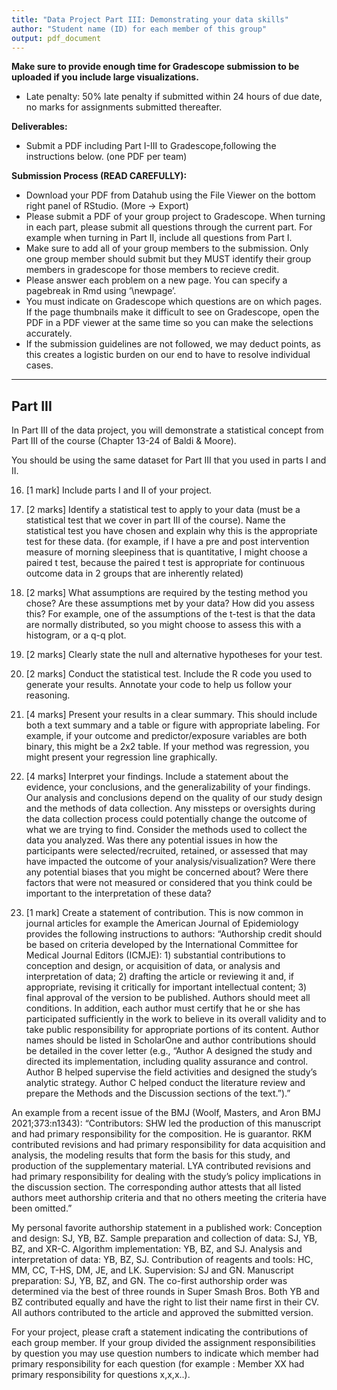 ```yaml
---
title: "Data Project Part III: Demonstrating your data skills"
author: "Student name (ID) for each member of this group"
output: pdf_document
---
```


**Make sure to provide enough time for Gradescope submission to be uploaded if you include large visualizations.**

* Late penalty: 50% late penalty if submitted within 24 hours of due date, no 
marks for assignments submitted thereafter.

**Deliverables:**

* Submit a PDF including Part I-III to Gradescope,following the instructions below. (one PDF per team)

**Submission Process (READ CAREFULLY):**

* Download your PDF from Datahub using the File Viewer on the bottom right panel of RStudio. (More -> Export) 
* Please submit a PDF of your group project to Gradescope. When turning in each part, please
submit all questions through the current part. For example when turning in Part II, include all
questions from Part I.
* Make sure to add all of your group members to the submission. Only one group member should
submit but they MUST identify their group members in gradescope for those members to recieve credit. 
* Please answer each problem on a new page. You can specify a pagebreak in Rmd using '\\newpage'.
* You must indicate on Gradescope which questions are on which pages. If the page thumbnails make it difficult to see on Gradescope, open the PDF in a PDF viewer at the same time so you can make the selections
accurately.
* If the submission guidelines are not followed, we may deduct points, as this creates a logistic burden on our end to have to resolve individual cases.

--------------------------------------------------------------------------------

\newpage

## Part III

In Part III of the data project, you will demonstrate a statistical concept from Part III of the course (Chapter 13-24 of Baldi & Moore).

You should be using the same dataset for Part III that you used in parts I and II.

16. [1 mark]  Include parts I and II of your project.

17.  [2 marks]
Identify a statistical test to apply to your data (must be a statistical test that we cover in part III of the course).  Name the statistical test you have chosen and explain why this is the appropriate test for these data. (for example, if I have a pre and post intervention measure of morning sleepiness that is quantitative, I might choose a paired t test, because the paired t test is appropriate for continuous outcome data in 2 groups that are inherently related)  

18. [2 marks] What assumptions are required by the testing method you chose? 
Are these assumptions met by your data?  How did you assess this? For example, one of the assumptions of the t-test is that the data are normally distributed, so you might choose to assess this with a histogram, or a q-q plot.  

19. [2 marks]
Clearly state the null and alternative hypotheses for your test.  

20.  [2 marks]
Conduct the statistical test.  Include the R code you used to generate your results. Annotate your code to help us follow your reasoning.

21.  [4 marks]
Present your results in a clear summary. This should include both a text summary and a table or figure with appropriate labeling. For example, if your outcome and predictor/exposure variables are both binary, this might be a 2x2 table.  If your method was regression, you might present your regression line graphically.  

22.  [4 marks] 
Interpret your findings. Include a statement about the evidence, your conclusions, and the generalizability of your findings. Our analysis and conclusions depend on the quality of our study design and the methods of data collection. Any missteps or oversights during the data collection process could potentially change the outcome of what we are trying to find.  Consider the methods used to collect the data you analyzed. Was there any potential issues in how the participants were selected/recruited, retained, or assessed that may have impacted the outcome of your analysis/visualization? Were there any potential biases that you might be concerned about?  Were there factors that were not measured or considered that you think could be important to the interpretation of these data?

23.  [1 mark] Create a statement of contribution. This is now common in journal articles for example the American Journal of Epidemiology provides the following instructions to authors: “Authorship credit should be based on criteria developed by the International Committee for Medical Journal Editors (ICMJE): 1) substantial contributions to conception and design, or acquisition of data, or analysis and interpretation of data; 2) drafting the article or reviewing it and, if appropriate, revising it critically for important intellectual content; 3) final approval of the version to be published. Authors should meet all conditions. In addition, each author must certify that he or she has participated sufficiently in the work to believe in its overall validity and to take public responsibility for appropriate portions of its content. Author names should be listed in ScholarOne and author contributions should be detailed in the cover letter (e.g., “Author A designed the study and directed its implementation, including quality assurance and control. Author B helped supervise the field activities and designed the study’s analytic strategy. Author C helped conduct the literature review and prepare the Methods and the Discussion sections of the text.”).”

An example from a recent issue of the BMJ (Woolf, Masters, and Aron BMJ 2021;373:n1343):
"Contributors: SHW led the production of this manuscript and had primary responsibility for the composition. He is guarantor. RKM contributed revisions and had primary responsibility for data acquisition and analysis, the modeling results that form the basis for this study, and production of the supplementary material. LYA contributed revisions and had primary responsibility for dealing with the study’s policy implications in the discussion section. The corresponding author attests that all listed authors meet authorship criteria and that no others meeting the criteria have been omitted."

My personal favorite authorship statement in a published work:
Conception and design: SJ, YB, BZ. Sample preparation and collection of data: SJ, YB, BZ, and XR-C. Algorithm
implementation: YB, BZ, and SJ. Analysis and interpretation of data: YB, BZ, SJ. Contribution of reagents and tools: HC, MM, CC, T-HS, DM, JE, and LK. Supervision: SJ and GN. Manuscript preparation: SJ, YB, BZ, and GN. The co-first authorship order was determined via the best of three rounds in Super Smash Bros. Both YB and BZ contributed equally and have the right to list their name first in their CV. All authors contributed to the article and approved the submitted version.

For your project, please craft a statement indicating the contributions of each group member. If your group divided the assignment responsibilities by question you may use question numbers to indicate which member had primary responsibility for each question (for example : Member XX had primary responsibility for questions x,x,x..). 

